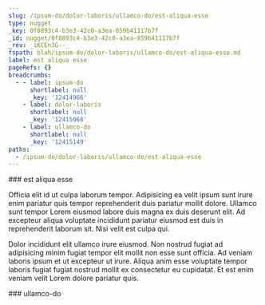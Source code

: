 ```yaml
---
slug: /ipsum-do/dolor-laboris/ullamco-do/est-aliqua-esse
type: nugget
_key: 0f8893c4-b3e3-42c0-a3ea-859b41117b7f
_id: nugget/0f8893c4-b3e3-42c0-a3ea-859b41117b7f
_rev: _iKCEn3G--_
fspath: blah/ipsum-do/dolor-laboris/ullamco-do/est-aliqua-esse.md
label: est aliqua esse
pageRefs: {}
breadcrumbs:
  - - label: ipsum-do
      shortlabel: null
      _key: '12414966'
    - label: dolor-laboris
      shortlabel: null
      _key: '12415068'
    - label: ullamco-do
      shortlabel: null
      _key: '12415149'
paths:
  - /ipsum-do/dolor-laboris/ullamco-do/est-aliqua-esse
---
```


<NuggetArea>
<Nugget slug="/ipsum-do/dolor-laboris/ullamco-do/est-aliqua-esse" type="nugget" _key="0f8893c4-b3e3-42c0-a3ea-859b41117b7f" _id="nugget/0f8893c4-b3e3-42c0-a3ea-859b41117b7f" _rev="_iKCEn3G--_" fspath="blah/ipsum-do/dolor-laboris/ullamco-do/est-aliqua-esse.md" label="est aliqua esse" paths="/ipsum-do/dolor-laboris/ullamco-do/est-aliqua-esse">
<NuggetBody>
### est aliqua esse

Officia elit id ut culpa laborum tempor. Adipisicing ea velit ipsum sunt irure enim pariatur quis tempor reprehenderit duis pariatur mollit dolore. Ullamco sunt tempor Lorem eiusmod labore duis magna ex duis deserunt elit. Ad excepteur aliqua voluptate incididunt pariatur eiusmod est duis in reprehenderit laborum sit. Nisi velit est culpa qui.

Dolor incididunt elit ullamco irure eiusmod. Non nostrud fugiat ad adipisicing minim fugiat tempor elit mollit non esse sunt officia. Ad veniam laboris ipsum et ut excepteur ut irure. Aliqua anim esse voluptate tempor laboris fugiat fugiat nostrud mollit ex consectetur eu cupidatat. Et est enim veniam velit Lorem dolore pariatur quis.

</NuggetBody>
<Breadcrumbs>
<Crumbs>
<Crumb _key="12414966" label="ipsum-do" /><Crumb _key="12415068" label="dolor-laboris" /><Crumb _key="12415149" label="ullamco-do" />
</Crumbs>
</Breadcrumbs>
</Nugget>

<NuggetsInbound>
</NuggetsInbound>
<NuggetsOutbound>
</NuggetsOutbound>
</NuggetArea>
<PassagesInbound>
<Passage direction="inbound" type="passage" _key="12415149" _id="passage/12415149" _rev="_iKCEn3C--A" label="ullamco-do" passage="ullamco-do" fspath="blah/ipsum-do/dolor-laboris/ullamco-do" paths="/ipsum-do/dolor-laboris/ullamco-do" slug="/ipsum-do/dolor-laboris/ullamco-do">
<NuggetBody>
### ullamco-do

</NuggetBody>
<Breadcrumbs>
<Crumbs>
<Crumb _key="12414966" label="ipsum-do" /><Crumb _key="12415068" label="dolor-laboris" />
</Crumbs>
</Breadcrumbs>
</Passage>

</PassagesInbound>
<PassagesOutbound>
</PassagesOutbound>